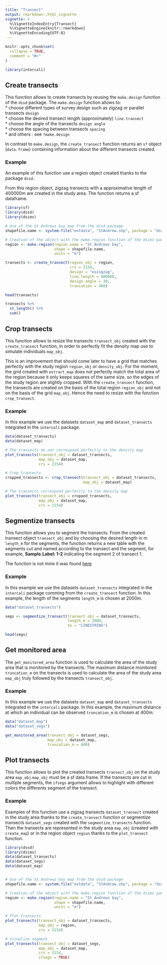 ```yaml
---
title: "Transect"
output: rmarkdown::html_vignette
vignette: >
  %\VignetteIndexEntry{Transect}
  %\VignetteEngine{knitr::rmarkdown}
  %\VignetteEncoding{UTF-8}
---
```


```r
knitr::opts_chunk$set(
  collapse = TRUE,
  comment = "#>"
)
```

```r
library(intercali)
```

<!-- This vignette is generated by fusen: do not edit by hand -->

## Create transects

This function allows to create transects by reusing the `make.design` function of the `dssd` package. The `make.design` function allows to:     
* choose different types of survey design such as zigzag or parallel transects `design`      
* choose the desired transect length (approximately) `line.transect`      
* choose the angle of the transects `design angle`      
* choose the spacing between transects `spacing`      
* and others : see `?make.design`            

In contrast to `make.design`, the `create_transect` function returns an `sf` object (`data.frame`) containing information about the different transects created.      



### Example

An example of this function use a region object created thanks to the package `dssd`. 

From this region object, zigzag transects with a approximative length of 400000m are created in the study area. The function returns a sf dataframe. 


```r
library(sf)
library(dssd)
library(dsims)

# Use of the St Andrews bay map from the dssd package
shapefile.name <- system.file("extdata", "StAndrew.shp", package = "dssd")

# Creation of the object with the make.region function of the dsims package
region <- make.region(region.name = "St Andrews bay",
                      shape = shapefile.name,
                      units = "m")

transects <- create_transect(region_obj = region,
                             crs = 2154,
                             design = "eszigzag",
                             line.length = 400000,
                             design.angle = 30,
                             truncation = 400)

head(transects)

transects %>%
  st_length() %>%
  sum()

```

## Crop transects

This function allows to resize the transects `transect_obj` created with the `create_transect` function, in order to perfectly fit the density map use to simulate individuals `map_obj`. 

This is an improvement that should come later to have a grid that matches perfectly with the study region `region_obj` or `density_obj`. For the moment, the grid created with `extract_map` does not perfectly match the total area of the region because it only keeps squares of the same size, so the edges of the study region are slightly cropped. With the `create_transect` function, the transects are created on the basis of the total region `region_obj` and not on the basis of the grid `map_obj`. Hence the need to resize with the fonction `crop_transect`.


### Example

In this example we use the datasets `dataset_map` and `dataset_transects` integrated in the `intercali` package. 


```r

data(dataset_transects)
data(dataset_map)

# The transects do not correspond perfectly to the density map
plot_transects(transect_obj = dataset_transects, 
               map_obj = dataset_map, 
               crs = 2154)

# Crop transects
cropped_transects <- crop_transect(transect_obj = dataset_transects,
                                   map_obj = dataset_map)

# The transects correspond perfectly to the density map
plot_transects(transect_obj = cropped_transects, 
               map_obj = dataset_map, 
               crs = 2154)

```

## Segmentize transects

This function allows you to segment the transects. From the created transect object `transect_obj` and by choosing the desired length in m `length_m` for the segments, the function returns a new table with the segments cut and named according to the transect and the segment, for example, **Sample.Label: 1-2** indicating the segment 2 of transect 1.

The function is not mine it was found [here](http://examples.distancesampling.org/dsm-data-formatting/dsm-data-formatting.html)



### Example

In this example we use the datasets `dataset_transects` integrated in the `intercali` package comming from the `create_transect` function. In this example, the length of the segments `length_m` is chosen at 2000m.


```r

data("dataset_transects")

segs <- segmentize_transect(transect_obj = dataset_transects,
                            length_m = 2000,
                            to = "LINESTRING")

head(segs)

```

## Get monitored area

The `get_monitored_area` function is used to calculate the area of the study area that is monitored by the transects. The maximum distance monitored `truncation_m` on the transects is used to calculate the area of the study area `map_obj` truly followed by the transects `transect_obj`.   



### Example

In this example we use the datasets `dataset_map` and `dataset_transects` integrated in the `intercali` package. In this example, the maximum distance at which an individual can be observed `truncation_m` is chosen at 400m.


```r
data("dataset_map")
data("dataset_segs")

get_monitored_area(transect_obj = dataset_segs,
                   map_obj = dataset_map,
                   truncation_m = 400)
```

## Plot transects

This function allows to plot the created transects `transect_obj` on the study area `map_obj`.`map_obj` must be a sf data.frame. If the transects are cut in multiple segments, the `ifsegs` argument allows to highlight with different colors the differents segment of the transect. 


### Example

Examples of this function use a zigzag transects `dataset_transect` created in the study area thanks to the `create_transect` function or segmentize transects `dataset_segs` created with the `segmentize_transects` function. Then the transects are represented in the study area `map_obj` (created with `create_map`) or in the  region object `region` thanks to the `plot_transect` function.


```r

library(dssd)
library(dsims)
data(dataset_transects)
data(dataset_segs)
data(dataset_map)


# Use of the St Andrews bay map from the dssd package
shapefile.name <- system.file("extdata", "StAndrew.shp", package = "dssd")

# Creation of the object with the make.region function of the dsims package
region <- make.region(region.name = "St Andrews bay",
                      shape = shapefile.name,
                      units = "m")

# Plot transects
plot_transects(transect_obj = dataset_transects, 
               map_obj = region, 
               crs = 2154)

# Vizualize segment
plot_transects(transect_obj = dataset_segs, 
               map_obj = dataset_map, 
               crs = 2154,
               ifsegs = TRUE)

```

